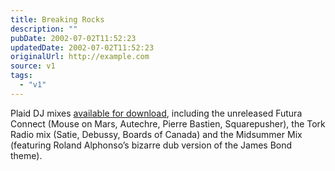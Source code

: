 ```yaml
---
title: Breaking Rocks
description: ""
pubDate: 2002-07-02T11:52:23
updatedDate: 2002-07-02T11:52:23
originalUrl: http://example.com
source: v1
tags:
  - "v1"
---
```


Plaid DJ mixes [available for download][1], including the unreleased Futura Connect (Mouse on Mars, Autechre, Pierre Bastien, Squarepusher), the Tork Radio mix (Satie, Debussy, Boards of Canada) and the Midsummer Mix (featuring Roland Alphonso&#8217;s bizarre dub version of the James Bond theme).

[1]: http://www.sciences.univ-nantes.fr/scnat/enseignement/BIOLOGIE/SV/liquid/mix.htm "Plaid mixes: Futura Connect, Tork Radio and Midsummer mix"
